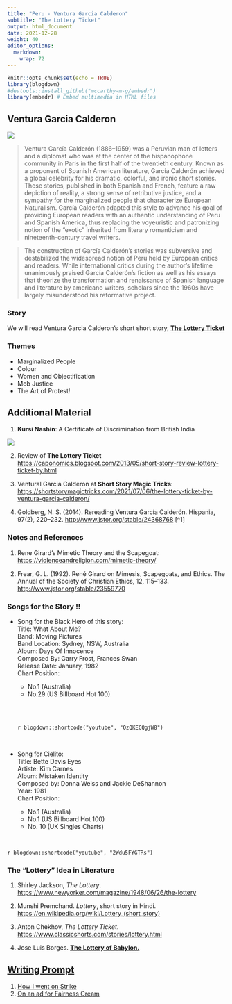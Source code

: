 ```yaml
---
title: "Peru - Ventura Garcia Calderon"
subtitle: "The Lottery Ticket"
output: html_document
date: 2021-12-28
weight: 40
editor_options: 
  markdown: 
    wrap: 72
---
```


```r
knitr::opts_chunk$set(echo = TRUE)
library(blogdown)
#devtools::install_github("mccarthy-m-g/embedr")
library(embedr) # Embed multimedia in HTML files
```

## Ventura Garcia Calderon

![](https://upload.wikimedia.org/wikipedia/commons/thumb/2/2a/Ventura_Garcia_Calderon.jpg/330px-Ventura_Garcia_Calderon.jpg)

> Ventura García Calderón (1886–1959) was a Peruvian man of letters and
> a diplomat who was at the center of the hispanophone community in
> Paris in the first half of the twentieth century. Known as a proponent
> of Spanish American literature, García Calderón achieved a global
> celebrity for his dramatic, colorful, and ironic short stories. These
> stories, published in both Spanish and French, feature a raw depiction
> of reality, a strong sense of retributive justice, and a sympathy for
> the marginalized people that characterize European Naturalism. García
> Calderón adapted this style to advance his goal of providing European
> readers with an authentic understanding of Peru and Spanish America,
> thus replacing the voyeuristic and patronizing notion of the "exotic"
> inherited from literary romanticism and nineteenth-century travel
> writers.

> The construction of García Calderón's stories was subversive and
> destabilized the widespread notion of Peru held by European critics
> and readers. While international critics during the author's lifetime
> unanimously praised García Calderón's fiction as well as his essays
> that theorize the transformation and renaissance of Spanish language
> and literature by americano writers, scholars since the 1960s have
> largely misunderstood his reformative project.

### Story

We will read Ventura Garcia Calderon's short short story, <u>[**The
Lottery Ticket**](/pdf/ISTW/TheLotteryTicket.docx)</u>

### Themes

-   Marginalized People
-   Colour
-   Women and Objectification
-   Mob Justice
-   The Art of Protest!

## Additional Material

1.  **Kursi Nashin**: A Certificate of Discrimination from British India

![](KursiNashin.jpg)

2.  Review of **The Lottery Ticket**
    <https://caponomics.blogspot.com/2013/05/short-story-review-lottery-ticket-by.html>

3.  Ventural Garcia Calderon at **Short Story Magic Tricks**:
    <https://shortstorymagictricks.com/2021/07/06/the-lottery-ticket-by-ventura-garcia-calderon/>

4.  Goldberg, N. S. (2014). Rereading Ventura García Calderón. Hispania,
    97(2), 220–232. <http://www.jstor.org/stable/24368768> [\^1]

### Notes and References

1.  Rene Girard's Mimetic Theory and the Scapegoat:
    <https://violenceandreligion.com/mimetic-theory/>

2.  Frear, G. L. (1992). René Girard on Mimesis, Scapegoats, and Ethics.
    The Annual of the Society of Christian Ethics, 12, 115–133.
    <http://www.jstor.org/stable/23559770>

### Songs for the Story !!

-   Song for the Black Hero of this story:\
    Title: What About Me?\
    Band: Moving Pictures\
    Band Location: Sydney, NSW, Australia\
    Album: Days Of Innocence\
    Composed By: Garry Frost, Frances Swan\
    Release Date: January, 1982\
    Chart Position:

    -   No.1 (Australia)
    -   No.29 (US Billboard Hot 100)

    \
    <br>

    `r blogdown::shortcode("youtube", "OzQKECQgjW8")`

    <br>

-   Song for Cielito:\
    Title: Bette Davis Eyes\
    Artiste: Kim Carnes\
    Album: Mistaken Identity\
    Composed by: Donna Weiss and Jackie DeShannon\
    Year: 1981\
    Chart Position:

    -   No.1 (Australia)
    -   No.1 (US Billboard Hot 100)
    -   No. 10 (UK Singles Charts)

<br>

`r blogdown::shortcode("youtube", "2Wdu5FYGTRs")`

### The "Lottery" Idea in Literature

1.  Shirley Jackson, *The Lottery*.
    <https://www.newyorker.com/magazine/1948/06/26/the-lottery>

2.  Munshi Premchand. *Lottery*, short story in Hindi.
    [https://en.wikipedia.org/wiki/Lottery\_(short_story)](https://en.wikipedia.org/wiki/Lottery_(short_story)){.uri}

3.  Anton Chekhov, *The Lottery Ticket*.
    <https://www.classicshorts.com/stories/lottery.html>

4.  Jose Luis Borges. <u>[**The Lottery of
    Babylon.**](Jorge%20Luis%20Borges%20-%20The%20lottery%20of%20Babylon.pdf)

## Writing Prompt

1.  How I went on Strike
2.  On an ad for Fairness Cream
